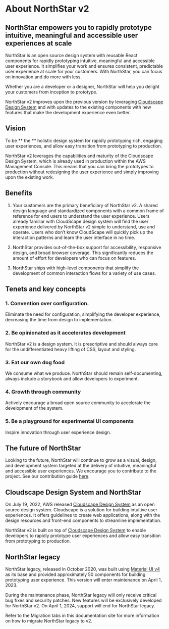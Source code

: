 
<Meta title="About NorthStar V2" />

# About NorthStar v2

## NorthStar empowers you to rapidly prototype intuitive, meaningful and accessible user experiences at scale

NorthStar is an open source design system with reusable React components for rapidly prototyping intuitive, meaningful and accessible user experience. It simplifies your work and ensures consistent, predictable user experience at scale for your customers. With NorthStar, you can focus on innovation and do more with less.

Whether you are a developer or a designer, NorthStar will help you delight your customers from inception to prototype.

NorthStar v2 improves upon the previous version by leveraging [Cloudscape Design System](https://cloudscape.design/) and with updates to the existing components with new features that make the development experience even better.  

## Vision

To be ** the ** holistic design system for rapidly prototyping rich, engaging user experiences, and allow easy transition from prototyping to production. 

NorthStar v2 leverages the capabilities and maturity of the Cloudscape Design System, which is already used in production within the AWS Management Console. This means that you can bring the prototypes to production without redesigning the user experience and simply improving upon the existing work. 

## Benefits

1. Your customers are the primary beneficiary of NorthStar v2. A shared design language and standardized components with a common frame of reference for end users to understand the user experience. Users already familiar with CloudScape design system will find the user experience delivered by NorthStar v2 simple to understand, use and operate. Users who don’t know CloudScape will quickly pick up the interaction patterns and learn the user interface in no time.

2. NorthStar provides out-of-the-box support for accessibility, responsive design, and broad browser coverage. This significantly reduces the amount of effort for developers who can focus on features.

3. NorthStar ships with high-level components that simplify the development of common interaction flows for a variety of use cases.

## Tenets and key concepts

### 1. Convention over configuration. 

Eliminate the need for configuration, simplifying the developer experience, decreasing the time from design to implementation.

### 2. Be opinionated as it accelerates development

NorthStar v2 is a design system. It is prescriptive and should always care for the undifferentiated heavy lifting of CSS, layout and styling.

### 3. Eat our own dog food

We consume what we produce. NorthStar should remain self-documenting, always include a storybook and allow developers to experiment.

### 4. Growth through community

Actively encourage a broad open source community to accelerate the development of the system.

### 5. Be a playground for experimental UI components 

Inspire innovation through user experience design.

## The future of NorthStar

Looking to the future, NorthStar will continue to grow as a visual, design, and development system targeted at the delivery of intuitive, meaningful and accessible user experiences. We encourage you to contribute to the project. See our contribution guide [here](https://github.com/aws/aws-northstar/blob/main/CONTRIBUTING.md).

## Cloudscape Design System and NorthStar

On July 19, 2022, AWS released [Cloudscape Design System](https://cloudscape.design/) as an open source design system. Cloudscape is a solution for building intuitive user experiences. It offers guidelines to create web applications, along with the design resources and front-end components to streamline implementation. 

NorthStar v2 is built on top of [Cloudscape Design System](https://cloudscape.design/) to enable developers to rapidly prototype user experiences and allow easy transition from prototyping to production. 

## NorthStar legacy

NorthStar legacy, released in October 2020, was built using [Material UI v4](https://v4.mui.com/) as its base and provided approximately 50 components for building prototyping user experience. This version will enter maintenance on April 1, 2023. 

During the maintenance phase, NorthStar legacy will only receive critical bug fixes and security patches. New features will be exclusively developed for NorthStar v2. On April 1, 2024, support will end for NorthStar legacy. 

Refer to the Migration tabs in this documentation site for more information on how to migrate NorthStar legacy to v2. 
 
